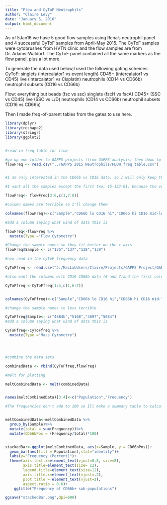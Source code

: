 ```yaml
---
title: "Flow and CyToF Neutrophils"
author: "Claire Levy"
date: "January 5, 2016"
output: html_document
---
```


As of 5Jan16 we have 5 good flow samples using Rena's neutrophil panel and 4  successful CyToF samples from April-May 2015. The CyToF samples were cytobrushes from HVTN clinic and the flow samples are from Dr. Adams-Waldorf. The CyToF panel contained all the same markers as the flow panel, plus a lot more. 

To generate the data used below,I used the following gating schemes:
CyToF: singlets (intercalator1 vs event length)
CD45+ (intercalator1 vs CD45)
live (intercalator1 vs Cisplatin)
neutrophils (CD14 vs CD66b)
neutrophil subsets (CD16 vs CD66b)


Flow: everything but beads (fsc vs ssc)
singlets (fscH vs fscA)
CD45+ (SSC vs CD45)
live (SSC vs L/D)
neutrophils (CD14 vs CD66b)
neutrophil subsets (CD16 vs CD66b)

Then I made freq-of-parent tables from the gates to use here.


```r

library(dplyr)
library(reshape2)
library(stringr)
library(ggplot2)


#read in freq table for flow

#go up one folder to GAPPS projects (from GAPPS-analysis) then down to GAPPS 2015 Neutrophils.
flowFreq <- read.csv("../GAPPS 2015 Neutrophils/FLOW freq table.csv")


#I am only interested in the CD66b vs CD16 data, so I will only keep the columns that have those data (7 and 8) and the first column which has the sample names.

#I want all the samples except the first two, 15-133-01, because the voltages were different for that sample and 15-134-01 since we didn't get enough live cells to show meaningful populations. Also I don't want the SD and mean (last 2 rows)

flowFreq<- flowFreq[3:6,c(1,7:8)]

#column names are terrible so I'll change them

colnames(flowFreq)<-c("Sample","CD66b lo CD16 hi","CD66b hi CD16 mid-lo")

#add a column saying what kind of data this is

flowFreq<-flowFreq %>%
  mutate(Type ="Flow Cytometry")

#Change the sample names so they fit better on the x axis
flowFreq$Sample <- c("135","137","138","139")

#now read in the cyToF frequency data

CyToFfreq <- read.csv("J:/MacLabUsers/Claire/Projects/GAPPS Project/GAPPS 2015 Neutrophils/NORMED April-May2015 freq table.csv")

#also want the columns with CD16 CD66b data (6 and 7)and the first column with the names and all the rows except the last 2

CyToFfreq <-CyToFfreq[1:4,c(1,6:7)]


colnames(CyToFfreq)<-c("Sample","CD66b lo CD16 hi","CD66b hi CD16 mid-lo")

#change the sample names to less terrible

CyToFfreq$Sample<- c("4884b","5168","4897","5084")
#add a column saying what kind of data this is

CyToFfreq<-CyToFfreq %>%
  mutate(Type ="Mass Cytometry")




#combine the data sets

combinedData <- rbind(CyToFfreq,flowFreq)

#melt for plotting

meltCombinedData <- melt(combinedData)


names(meltCombinedData)[3:4]<-c("Population","Frequency")

#The frequencies don't add to 100 so Ill make a summary table to calculate that. The column CD66bPos is each frequency divided by the sum of the frequencies


meltCombinedData<-meltCombinedData %>%
  group_by(Sample)%>%
  mutate(total = sum(Frequency))%>%
  mutate(CD66bPos = (Frequency/total)*100)


stackedBar<-ggplot(meltCombinedData, aes(x=Sample, y = CD66bPos))+
  geom_bar(aes(fill = Population),stat="identity")+
  labs(y="Frequency (Percent)")+
  theme(axis.text.x=element_text(vjust=0.8, size=8),
        axis.title=element_text(size= 12),
        legend.title=element_text(size=12),
        axis.title.x=element_text(vjust=.2),
        plot.title = element_text(vjust=2),
        aspect.ratio = 0.6)+
    ggtitle("Frequency of CD66b+ sub-populations")

ggsave("stackedBar.png",dpi=600)
```

